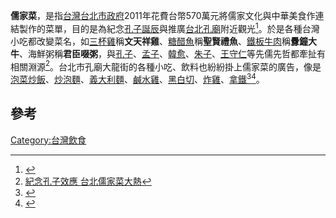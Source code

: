 
'''儒家菜'''，是指[[台灣|台灣]][[台北市政府|台北市政府]]2011年花費台幣570萬元將儒家文化與中華美食作連結製作的菜單，目的是為紀念[[孔子誕辰|孔子誕辰]]與推廣[[台北孔廟|台北孔廟]]附近觀光<ref>{{Cite web |url=http://www.taipeitravel.net/frontsite/tw/topicListAction.do?method=doFindByPk&iscancel=true&menuId=2010505&serNo=2011090500000001 |title=臺北儒家菜 |accessdate=2011-11-12 |archive-date=2011-11-18 |archive-url=https://web.archive.org/web/20111118184226/http://taipeitravel.net/frontsite/tw/topicListAction.do?method=doFindByPk&iscancel=true&menuId=2010505&serNo=2011090500000001 |dead-url=no }}</ref>。於是各種台灣小吃都改變菜名，如[[三杯雞|三杯雞]]稱'''文天祥雞'''、[[糖醋魚|糖醋魚]]稱'''聖賢禮魚'''、[[鐵板牛肉|鐵板牛肉]]稱'''釁鐘大牛'''、海鮮粥稱'''君臣啜粥'''，與[[孔子|孔子]]、[[孟子|孟子]]、[[韓愈|韓愈]]、[[朱子|朱子]]、[[王守仁|王守仁]]等先儒先哲都牽扯有相關淵源<ref>[http://www.takungpao.com/tw/top/2011-09-28/961330.html 紀念孔子效應 台北儒家菜大熱]{{dead link|date=2017年11月 |bot=InternetArchiveBot |fix-attempted=yes }}</ref>。台北市孔廟大龍街的各種小吃、飲料也紛紛掛上儒家菜的廣告，像是[[泡菜|泡菜]][[炒飯|炒飯]]、[[泡麵|炒泡麵]]、[[義大利麵|義大利麵]]、[[鹹水雞|鹹水雞]]、[[黑白切|黑白切]]、[[炸雞|炸雞]]、[[拿鐵|拿鐵]]<ref>{{Cite web |url=http://tw.news.yahoo.com/570%E8%90%AC%E6%8E%A8%E5%84%92%E5%AE%B6%E8%8F%9C-%E7%BE%A9%E5%A4%A7%E5%88%A9%E9%BA%B5%E5%85%A5%E5%88%97-120238306.html |title=570萬推儒家菜 義大利麵入列? |accessdate=2011-11-12 |archive-date=2017-10-08 |archive-url=https://web.archive.org/web/20171008031441/https://tw.news.yahoo.com/570%E8%90%AC%E6%8E%A8%E5%84%92%E5%AE%B6%E8%8F%9C-%E7%BE%A9%E5%A4%A7%E5%88%A9%E9%BA%B5%E5%85%A5%E5%88%97-120238306.html |dead-url=no }}</ref><ref>{{Cite web |url=http://udn.com/NEWS/DOMESTIC/DOM2/6714229.shtml |title=點儒家菜 端來…義大利麵 |accessdate=2011-11-12 |archive-date=2011-11-14 |archive-url=https://web.archive.org/web/20111114211316/http://udn.com/NEWS/DOMESTIC/DOM2/6714229.shtml |dead-url=no }}</ref>。

==參考==
<div class="references-small">
<references/>
</div>

[[Category:台灣飲食|Category:台灣飲食]]